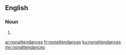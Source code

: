 ==English==

===Noun===
{{head|en}}

# {{plural of|nonattendance}}

[[ar:nonattendances]]
[[fr:nonattendances]]
[[ku:nonattendances]]
[[my:nonattendances]]